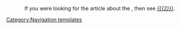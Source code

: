 <div style="width:100%; text-align:center;">If you were looking for the article about the '''''{{{1}}}''''', then see ''[[{{{2}}}]]''.</div><noinclude>[[Category:Navigation templates]]</noinclude>